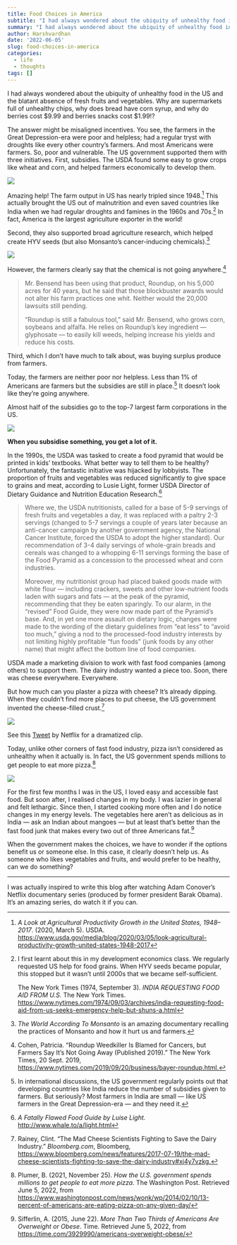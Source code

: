 ```yaml
---
title: Food Choices in America
subtitle: "I had always wondered about the ubiquity of unhealthy food in the US and the blatant absence of fresh fruits and vegetables. Why are supermarkets full of unhealthy chips, why does bread have corn syrup, and why do berries cost $9.99 and berries snacks cost $1.99!?"
summary: "I had always wondered about the ubiquity of unhealthy food in the US and the blatant absence of fresh fruits and vegetables. Why are our supermarkets full of unhealthy chips, why does bread have corn syrup, and why do berries cost $9.99 and berries snacks cost $1.99!?"
author: Harshvardhan
date: '2022-06-05'
slug: food-choices-in-america
categories:
  - life
  - thoughts
tags: []
---
```


I had always wondered about the ubiquity of unhealthy food in the US and the blatant absence of fresh fruits and vegetables. Why are supermarkets full of unhealthy chips, why does bread have corn syrup, and why do berries cost \$9.99 and berries snacks cost \$1.99!?

The answer might be misaligned incentives. You see, the farmers in the Great Depression-era were poor and helpless; had a regular tryst with droughts like every other country's farmers. And most Americans were farmers. So, poor and vulnerable. The US government supported them with three initiatives. First, subsidies. The USDA found some easy to grow crops like wheat and corn, and helped farmers economically to develop them.

![](images/nick-fewings-aEJP6b-VMxY-unsplash.jpg)

Amazing help! The farm output in US has nearly tripled since 1948.[^1] This actually brought the US out of malnutrition and even saved countries like India when we had regular droughts and famines in the 1960s and 70s.[^2] In fact, America is the largest agriculture exporter in the world!

[^1]: *A Look at Agricultural Productivity Growth in the United States, 1948--2017*. (2020, March 5). USDA. <https://www.usda.gov/media/blog/2020/03/05/look-agricultural-productivity-growth-united-states-1948-2017>

[^2]: I first learnt about this in my development economics class. We regularly requested US help for food grains. When HYV seeds became popular, this stopped but it wasn't until 2000s that we became self-sufficient.

    The New York Times (1974, September 3). *INDIA REQUESTING FOOD AID FROM U.S.* The New York Times. <https://www.nytimes.com/1974/09/03/archives/india-requesting-food-aid-from-us-seeks-emergency-help-but-shuns-a.html>

Second, they also supported broad agriculture research, which helped create HYV seeds (but also Monsanto's cancer-inducing chemicals).[^3]

[^3]: *The World According To Monsanto* is an amazing documentary recalling the practices of Monsanto and how it hurt us and farmers.

[![](images/Screen%20Shot%202022-06-05%20at%202.45.44%20PM.png)](https://www.iarc.who.int/featured-news/media-centre-iarc-news-glyphosate/)

However, the farmers clearly say that the chemical is not going anywhere.[^4]

[^4]: Cohen, Patricia. "Roundup Weedkiller Is Blamed for Cancers, but Farmers Say It's Not Going Away (Published 2019)." The New York Times, 20 Sept. 2019, <https://www.nytimes.com/2019/09/20/business/bayer-roundup.html.>

> Mr. Bensend has been using that product, Roundup, on his 5,000 acres for 40 years, but he said that those blockbuster awards would not alter his farm practices one whit. Neither would the 20,000 lawsuits still pending.
>
> "Roundup is still a fabulous tool," said Mr. Bensend, who grows corn, soybeans and alfalfa. He relies on Roundup's key ingredient --- glyphosate --- to easily kill weeds, helping increase his yields and reduce his costs.

Third, which I don't have much to talk about, was buying surplus produce from farmers.

Today, the farmers are neither poor nor helpless. Less than 1% of Americans are farmers but the subsidies are still in place.[^5] It doesn't look like they're going anywhere.

[^5]: In international discussions, the US government regularly points out that developing countries like India reduce the number of subsidies given to farmers. But seriously? Most farmers in India are small --- like US farmers in the Great Depression-era --- and they need it.

Almost half of the subsidies go to the top-7 largest farm corporations in the US.

[![](images/farm_bill_donut_chart-figure_1.png)](https://www.mercatus.org/publications/corporate-welfare/government-failure-farm-bill)

**When you subsidise something, you get a lot of it.**

In the 1990s, the USDA was tasked to create a food pyramid that would be printed in kids' textbooks. What better way to tell them to be healthy? Unfortunately, the fantastic initiative was hijacked by lobbyists. The proportion of fruits and vegetables was reduced significantly to give space to grains and meat, according to Lusie Light, former USDA Director of Dietary Guidance and Nutrition Education Research.[^6]

[^6]: *A Fatally Flawed Food Guide by Luise Light.* <http://www.whale.to/a/light.html>

> Where we, the USDA nutritionists, called for a base of 5-9 servings of fresh fruits and vegetables a day, it was replaced with a paltry 2-3 servings (changed to 5-7 servings a couple of years later because an anti-cancer campaign by another government agency, the National Cancer Institute, forced the USDA to adopt the higher standard). Our recommendation of 3-4 daily servings of whole-grain breads and cereals was changed to a whopping 6-11 servings forming the base of the Food Pyramid as a concession to the processed wheat and corn industries.
>
> Moreover, my nutritionist group had placed baked goods made with white flour --- including crackers, sweets and other low-nutrient foods laden with sugars and fats --- at the peak of the pyramid, recommending that they be eaten sparingly. To our alarm, in the "revised" Food Guide, they were now made part of the Pyramid's base. And, in yet one more assault on dietary logic, changes were made to the wording of the dietary guidelines from "eat less" to "avoid too much," giving a nod to the processed-food industry interests by not limiting highly profitable "fun foods" (junk foods by any other name) that might affect the bottom line of food companies.

USDA made a marketing division to work with fast food companies (among others) to support them. The dairy industry wanted a piece too. Soon, there was cheese everywhere. Everywhere.

But how much can you plaster a pizza with cheese? It's already dipping. When they couldn't find more places to put cheese, the US government invented the cheese-filled crust.[^7]

[^7]: Rainey, Clint. "The Mad Cheese Scientists Fighting to Save the Dairy Industry." *Bloomberg.com*, Bloomberg, <https://www.bloomberg.com/news/features/2017-07-19/the-mad-cheese-scientists-fighting-to-save-the-dairy-industry#xj4y7vzkg.>

![](images/cheese.png)

See this [Tweet](https://twitter.com/netflix/status/1528823098929053696) by Netflix for a dramatized clip.

Today, unlike other corners of fast food industry, pizza isn't considered as unhealthy when it actually is. In fact, the US government spends millions to get people to eat more pizza.[^8]

[^8]: Plumer, B. (2021, November 25). *How the U.S. government spends millions to get people to eat more pizza*. The Washington Post. Retrieved June 5, 2022, from <https://www.washingtonpost.com/news/wonk/wp/2014/02/10/13-percent-of-americans-are-eating-pizza-on-any-given-day/>

[![](images/Screen%20Shot%202022-06-05%20at%202.33.23%20PM.png)](https://www.bloomberg.com/news/features/2015-03-03/junk-food-s-last-stand-the-pizza-lobby-is-not-backing-down)

For the first few months I was in the US, I loved easy and accessible fast food. But soon after, I realised changes in my body. I was lazier in general and felt lethargic. Since then, I started cooking more often and I do notice changes in my energy levels. The vegetables here aren't as delicious as in India --- ask an Indian about mangoes --- but at least that's better than the fast food junk that makes every two out of three Americans fat.[^9]

[^9]: Sifferlin, A. (2015, June 22). *More Than Two Thirds of Americans Are Overweight or Obese*. Time. Retrieved June 5, 2022, from <https://time.com/3929990/americans-overweight-obese/>

When the government makes the choices, we have to wonder if the options benefit us or someone else. In this case, it clearly doesn't help us. As someone who likes vegetables and fruits, and would prefer to be healthy, can we do something?

------------------------------------------------------------------------

I was actually inspired to write this blog after watching Adam Conover's Netflix documentary series (produced by former president Barak Obama). It's an amazing series, do watch it if you can.
